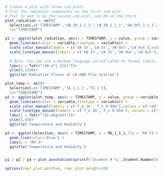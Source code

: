 

```R
# Create a plot with three sub-plots
# Plot the radiation components on the first sub-plot
# Plot Ta and Ts on the second sub-plot, and RH on the third
plot_radiation <- melt(
  Selection[,c('TIMESTAMP','SW_IN_1_1_1','LW_IN_1_1_1','SW_OUT_1_1_1', 'LW_OUT_1_1_1')],
  id="TIMESTAMP")

p1 <- ggplot(plot_radiation, aes(x = TIMESTAMP, y = value, group = variable)) +
  geom_line(aes(color = variable,linetype = variable)) +
  scale_color_manual(labels = c('SW In','LW In','SW Out','LW Out'),values = c('red','red','blue','blue')) +
  scale_linetype_manual(labels = c('SW In','LW In','SW Out','LW Out'), values = c("solid","dashed","solid","dashed"))+
  
  # Note: You can use a markup language called LaTeX to format labels.  Replace Units,subscript, and superscript with the appropriate unit for radiative fluxes
  labs(y = TeX(r"($W m^{-2}$)"))+
  ylim(0,1200)+
  ggtitle('Radiative Fluxes at CA-DBB Flux Station')

plot_temp <- melt(
  Selection[,c('TIMESTAMP','TA_1_1_1','TS_1')],
  id="TIMESTAMP")
p2 <- ggplot(plot_temp, aes(x = TIMESTAMP, y = value, group = variable)) +
  geom_line(aes(color = variable,linetype = variable)) +
  scale_color_manual(labels = c('T_a 2m','T_s 0.05m'),values = c('red','red')) +
  scale_linetype_manual(labels = c('T_a 2m','T_s 0.05m'), values = c("solid","dashed"))+
  labs(y = TeX(r"($C\degree)"))+
  ylim(5,30)+
  ggtitle('Temperature and Humidity')

p3 <- ggplot(Selection, aes(x = TIMESTAMP, y = RH_1_1_1,lty = 'RH')) +
  geom_line(color='blue') +
  labs(y = 'RH')+
  ggtitle('Temperature and Humidity')


p1 / p2 / p3 + plot_annotation(sprintf('Student # %i',Student.Number))

options(repr.plot.width=8, repr.plot.height=10)

```
